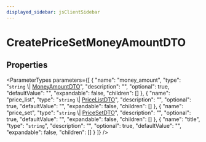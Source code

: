 ```yaml
---
displayed_sidebar: jsClientSidebar
---
```



# CreatePriceSetMoneyAmountDTO

## Properties

<ParameterTypes parameters={[
  {
    "name": "money_amount",
    "type": "`string` \\| [MoneyAmountDTO](internal.internal-1.PricingTypes.MoneyAmountDTO.mdx)",
    "description": "",
    "optional": true,
    "defaultValue": "",
    "expandable": false,
    "children": []
  },
  {
    "name": "price_list",
    "type": "`string` \\| [PriceListDTO](internal.internal-1.PricingTypes.PriceListDTO.mdx)",
    "description": "",
    "optional": true,
    "defaultValue": "",
    "expandable": false,
    "children": []
  },
  {
    "name": "price_set",
    "type": "`string` \\| [PriceSetDTO](internal.internal-1.PricingTypes.PriceSetDTO.mdx)",
    "description": "",
    "optional": true,
    "defaultValue": "",
    "expandable": false,
    "children": []
  },
  {
    "name": "title",
    "type": "`string`",
    "description": "",
    "optional": true,
    "defaultValue": "",
    "expandable": false,
    "children": []
  }
]} />
